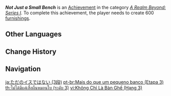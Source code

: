 {{Achievement Infobox
|title        = Not Just a Small Bench
|id           = 81064
|order id     = 1065
|category     = A Realm Beyond: Series I
|description  = Create 600 [[furnishings]].
|requirements = 
|primogems    = 20
|tracking     = Tracks the total number of furnishings created.
|topic        = 
|set          = Not Just a Small Bench
|tier         = 3
|tiers_total  = 3
}}
'''''Not Just a Small Bench''''' is an [[Achievement]] in the category ''[[A Realm Beyond: Series I]]''. To complete this achievement, the player needs to create 600 [[furnishings]].
<!--
==Trivia==

==Video Guides==
{{EVT
|video1   = 
|caption1 = 
}}
-->
==Other Languages==
{{Other Languages|Transclude=Not Just a Small Bench}}

==Change History==
{{Change History|1.5}}
<!--
==References==
{{Reflist}}
-->
==Navigation==
{{Achievement Navbox}}

[[ja:ただのイスではない (3段)]]
[[pt-br:Mais do que um pequeno banco (Etapa 3)]]
[[th:ไม่ได้มีแค่เสื่อผืนหมอนใบ (ระดับ 3)]]
[[vi:Không Chỉ Là Bàn Ghế (Hạng 3)]]